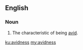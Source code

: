 ==English==

===Noun===
{{en-noun|-}}
# The characteristic of being [[avid]].

[[ku:avidness]]
[[my:avidness]]